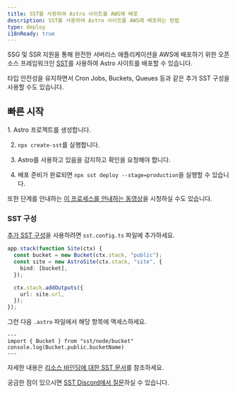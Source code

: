 ```yaml
---
title: SST를 사용하여 Astro 사이트를 AWS에 배포
description: SST를 사용하여 Astro 사이트를 AWS에 배포하는 방법
type: deploy
i18nReady: true
---
```


SSG 및 SSR 지원을 통해 완전한 서버리스 애플리케이션을 AWS에 배포하기 위한 오픈 소스 프레임워크인 [SST](https://sst.dev)를 사용하여 Astro 사이트를 배포할 수 있습니다.

타입 안전성을 유지하면서 Cron Jobs, Buckets, Queues 등과 같은 추가 SST 구성을 사용할 수도 있습니다.

## 빠른 시작

<Steps>
1. Astro 프로젝트를 생성합니다.

2. `npx create-sst`를 실행합니다.

3. Astro를 사용하고 있음을 감지하고 확인을 요청해야 합니다.

4. 배포 준비가 완료되면 `npx sst deploy --stage=production`을 실행할 수 있습니다.
</Steps>

또한 단계를 안내하는 [이 프로세스를 안내하는 동영상](https://www.youtube.com/watch?v=AFP3ZHxO7Gg)을 시청하실 수도 있습니다.

### SST 구성

[추가 SST 구성](https://docs.sst.dev/)을 사용하려면 `sst.config.ts` 파일에 추가하세요.

```ts {2} {4} title="sst.config.ts"
app.stack(function Site(ctx) {
  const bucket = new Bucket(ctx.stack, "public");
  const site = new AstroSite(ctx.stack, "site", {
    bind: [bucket],
  });

  ctx.stack.addOutputs({
    url: site.url,
  });
});
```

그런 다음 `.astro` 파일에서 해당 항목에 액세스하세요.

```astro
---
import { Bucket } from "sst/node/bucket"
console.log(Bucket.public.bucketName)
---
```

자세한 내용은 [리소스 바인딩에 대한 SST 문서](https://docs.sst.dev/resource-bind)를 참조하세요.

궁금한 점이 있으시면 [SST Discord에서 질문](https://discord.gg/sst)하실 수 있습니다.
